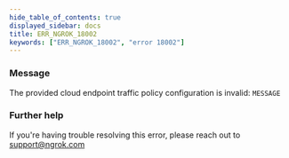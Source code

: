 ```yaml
---
hide_table_of_contents: true
displayed_sidebar: docs
title: ERR_NGROK_18002
keywords: ["ERR_NGROK_18002", "error 18002"]
---
```


### Message

The provided cloud endpoint traffic policy configuration is invalid: `MESSAGE`

### Further help

If you're having trouble resolving this error, please reach out to [support@ngrok.com](mailto:support@ngrok.com?subject=Help%20with%20ERR_NGROK_18002)
